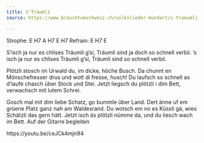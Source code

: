 ```yaml
---
title: S'Träumli
source: https://www.brauchtumschweiz.ch/volkslieder-mundart/s-traeumli

---
```


Strophe: E H7 A H7 E H7
Refrain: E H7 E

S'isch ja nur es chlises Träumli g’si,
Träumli sind ja doch so schnell verbii.
’s isch ja nur es chlises Träumli g’si,
Träumli sind so schnell verbii.

Plötzli stosch im Urwald du,
im dicke, höche Busch.
Da chunnt en Mönschefresser drus
und wott di fresse, husch!
Du laufsch so schnell as d’laufe chasch
über Stock und Stei.
Jetzt liegsch du plötzli i dim Bett,
verwachsch mit lutem Schrei.

Gosch mal mit dim liebe Schatz,
go bummle über Land.
Dert änne uf em grüene Platz
ganz nah am Waldesrand.
Du wotsch em no es Küssli gä,
wies Schätzli das gern hätt.
Jetzt isch äs plötzli nümme da,
und du liesch wach im Bett.
Auf der Gitarre begleiten

https://youtu.be/ceJCk4mjn94

